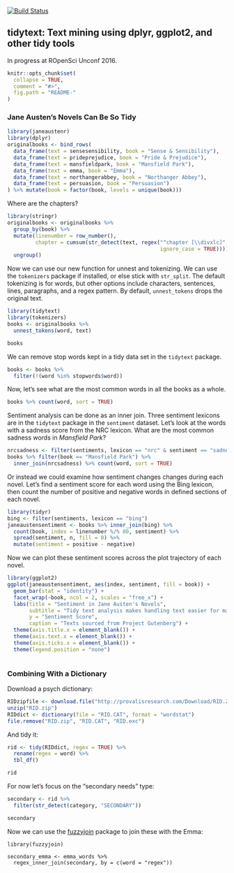 <!-- README.md is generated from README.Rmd. Please edit that file -->
[![Build Status](https://travis-ci.org/juliasilge/tidytext.svg?branch=master)](https://travis-ci.org/juliasilge/tidytext)

tidytext: Text mining using dplyr, ggplot2, and other tidy tools
---------------

In progress at ROpenSci Unconf 2016.

```r
knitr::opts_chunk$set(
  collapse = TRUE,
  comment = "#>",
  fig.path = "README-"
)
```

### Jane Austen's Novels Can Be So Tidy

```r
library(janeaustenr)
library(dplyr)
originalbooks <- bind_rows(
  data_frame(text = sensesensibility, book = "Sense & Sensibility"),
  data_frame(text = prideprejudice, book = "Pride & Prejudice"),
  data_frame(text = mansfieldpark, book = "Mansfield Park"),
  data_frame(text = emma, book = "Emma"),
  data_frame(text = northangerabbey, book = "Northanger Abbey"),
  data_frame(text = persuasion, book = "Persuasion")
) %>% mutate(book = factor(book, levels = unique(book)))
```

Where are the chapters?

```r
library(stringr)
originalbooks <- originalbooks %>%
  group_by(book) %>%
  mutate(linenumber = row_number(),
         chapter = cumsum(str_detect(text, regex("^chapter [\\divxlc]", 
                                                 ignore_case = TRUE)))) %>%
  ungroup()
```

Now we can use our new function for unnest and tokenizing. We can use the `tokenizers` package if installed, or else stick with `str_split`. The default tokenizing is for words, but other options include characters, sentences, lines, paragraphs, and a regex pattern. By default, `unnest_tokens` drops the original text.

```r
library(tidytext)
library(tokenizers)
books <- originalbooks %>%
  unnest_tokens(word, text)

books
```

We can remove stop words kept in a tidy data set in the `tidytext` package.

```r
books <- books %>%
  filter(!(word %in% stopwords$word))
```

Now, let's see what are the most common words in all the books as a whole.

```r
books %>% count(word, sort = TRUE) 
```

Sentiment analysis can be done as an inner join. Three sentiment lexicons are in the `tidytext` package in the `sentiment` dataset. Let's look at the words with a sadness score from the NRC lexicon. What are the most common sadness words in *Mansfield Park*?

```r
nrcsadness <- filter(sentiments, lexicon == "nrc" & sentiment == "sadness")
books %>% filter(book == "Mansfield Park") %>% 
  inner_join(nrcsadness) %>% count(word, sort = TRUE)
```

Or instead we could examine how sentiment changes changes during each novel. Let's find a sentiment score for each word using the Bing lexicon, then count the number of positive and negative words in defined sections of each novel.

```r
library(tidyr)
bing <- filter(sentiments, lexicon == "bing")
janeaustensentiment <- books %>% inner_join(bing) %>% 
  count(book, index = linenumber %/% 80, sentiment) %>% 
  spread(sentiment, n, fill = 0) %>% 
  mutate(sentiment = positive - negative)
```

Now we can plot these sentiment scores across the plot trajectory of each novel.

```r
library(ggplot2)
ggplot(janeaustensentiment, aes(index, sentiment, fill = book)) +
  geom_bar(stat = "identity") +
  facet_wrap(~book, ncol = 2, scales = "free_x") +
  labs(title = "Sentiment in Jane Austen's Novels",
       subtitle = "Tidy text analysis makes handling text easier for many tasks",
       y = "Sentiment Score",
       caption = "Texts sourced from Project Gutenberg") +
  theme(axis.title.x = element_blank()) +
  theme(axis.text.x = element_blank()) +
  theme(axis.ticks.x = element_blank()) +
  theme(legend.position = "none")
```

```r

```

### Combining With a Dictionary

Download a psych dictionary:

```r
RIDzipfile <- download.file("http://provalisresearch.com/Download/RID.ZIP", "RID.zip")
unzip("RID.zip")
RIDdict <- dictionary(file = "RID.CAT", format = "wordstat")
file.remove("RID.zip", "RID.CAT", "RID.exc")
```

And tidy it:

```r
rid <- tidy(RIDdict, regex = TRUE) %>%
  rename(regex = word) %>%
  tbl_df()

rid
```

For now let's focus on the "secondary needs" type:

```r
secondary <- rid %>%
  filter(str_detect(category, "SECONDARY"))

secondary
```

Now we can use the [fuzzyjoin](http://github.com/dgrtwo/fuzzyjoin) package to join these with the Emma:

```r.
library(fuzzyjoin)

secondary_emma <- emma_words %>%
  regex_inner_join(secondary, by = c(word = "regex"))
```
